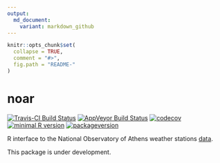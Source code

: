 ```yaml
---
output:
  md_document:
    variant: markdown_github
---
```


<!-- README.md is generated from README.Rmd. Please edit that file -->

```r
knitr::opts_chunk$set(
  collapse = TRUE,
  comment = "#>",
  fig.path = "README-"
)
```

# noar

[![Travis-CI Build Status](https://travis-ci.org/kvantas/noar.svg?branch=master)](https://travis-ci.org/kvantas/noar)
[![AppVeyor Build Status](https://ci.appveyor.com/api/projects/status/github/kvantas/noar?branch=master&svg=true)](https://ci.appveyor.com/project/kvantas/noar)
[![codecov](https://codecov.io/github/kvantas/noar/branch/master/graphs/badge.svg)](https://codecov.io/gh/kvantas/noar) 
[![minimal R version](https://img.shields.io/badge/R%3E%3D-3.4.0-6666ff.svg)](https://cran.r-project.org/)
[![packageversion](https://img.shields.io/badge/Package%20version-0.0.0.9000-orange.svg?style=flat-square)](https://github.com/kvantas/noar)


R interface to the National Observatory of Athens weather stations [data](www.meteo.gr).

This package is under development.
